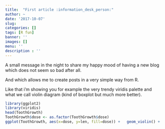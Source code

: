 ```yaml
---
title:  "First article :information_desk_person:"
author: ~
date: '2017-10-07'
slug: 
categories: []
tags: [R fun]
banner: ''
images: []
menu: ''
description : ''
---
```


A small message in the night to share my happy mood of having a new blog which does not seem so bad after all.

And which allows me to create posts in a very simple way from R. 

Like that i'm showing you for example the very trendy viridis palette and what we call violin diagram (kind of boxplot but much more better).

```r
library(ggplot2)
library(viridis)
head(ToothGrowth)
ToothGrowth$dose <- as.factor(ToothGrowth$dose)
ggplot(ToothGrowth, aes(x=dose, y=len, fill=dose)) +   geom_violin() + scale_x_discrete() + coord_flip()+scale_fill_manual(values=viridis(3))
```

<!--more-->

